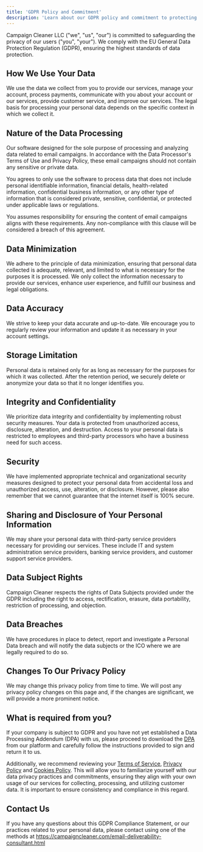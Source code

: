 ```yaml
---
title: 'GDPR Policy and Commitment'
description: 'Learn about our GDPR policy and commitment to protecting your personal data. We ensure compliance with data privacy regulations for your security.'
---
```

Campaign Cleaner LLC ("we", "us", "our") is committed to safeguarding the privacy of our users ("you", "your"). We comply with the EU General Data Protection Regulation (GDPR), ensuring the highest standards of data protection.

## How We Use Your Data ##

We use the data we collect from you to provide our services, manage your account, process payments, communicate with you about your account or our services, provide customer service, and improve our services. The legal basis for processing your personal data depends on the specific context in which we collect it.

## Nature of the Data Processing ##

Our software designed for the sole purpose of processing and analyzing data related to email campaigns. In accordance with the Data Processor's Terms of Use and Privacy Policy, these email campaigns should not contain any sensitive or private data.

You agrees to only use the software to process data that does not include personal identifiable information, financial details, health-related information, confidential business information, or any other type of information that is considered private, sensitive, confidential, or protected under applicable laws or regulations.

You assumes responsibility for ensuring the content of email campaigns aligns with these requirements. Any non-compliance with this clause will be considered a breach of this agreement.

## Data Minimization ##

We adhere to the principle of data minimization, ensuring that personal data collected is adequate, relevant, and limited to what is necessary for the purposes it is processed. We only collect the information necessary to provide our services, enhance user experience, and fulfill our business and legal obligations.

## Data Accuracy ##

We strive to keep your data accurate and up-to-date. We encourage you to regularly review your information and update it as necessary in your account settings.

## Storage Limitation ##

Personal data is retained only for as long as necessary for the purposes for which it was collected. After the retention period, we securely delete or anonymize your data so that it no longer identifies you.

## Integrity and Confidentiality ##

We prioritize data integrity and confidentiality by implementing robust security measures. Your data is protected from unauthorized access, disclosure, alteration, and destruction. Access to your personal data is restricted to employees and third-party processors who have a business need for such access.

## Security ##

We have implemented appropriate technical and organizational security measures designed to protect your personal data from accidental loss and unauthorized access, use, alteration, or disclosure. However, please also remember that we cannot guarantee that the internet itself is 100% secure.

## Sharing and Disclosure of Your Personal Information ##

We may share your personal data with third-party service providers necessary for providing our services. These include IT and system administration service providers, banking service providers, and customer support service providers.

## Data Subject Rights ##

Campaign Cleaner respects the rights of Data Subjects provided under the GDPR including the right to access, rectification, erasure, data portability, restriction of processing, and objection.

## Data Breaches ##

We have procedures in place to detect, report and investigate a Personal Data breach and will notify the data subjects or the ICO where we are legally required to do so.

## Changes To Our Privacy Policy ##

We may change this privacy policy from time to time. We will post any privacy policy changes on this page and, if the changes are significant, we will provide a more prominent notice.

## What is required from you? ##

If your company is subject to GDPR and you have not yet established a Data Processing Addendum (DPA) with us, please proceed to download the [DPA](/legal-and-compliance/data-processing-addendum) from our platform and carefully follow the instructions provided to sign and return it to us.

Additionally, we recommend reviewing your [Terms of Service](/legal-and-compliance/terms-of-use), [Privacy Policy](/legal-and-compliance/privacy-policy) and [Cookies Policy](/legal-and-compliance/cookie-policy). This will allow you to familiarize yourself with our data privacy practices and commitments, ensuring they align with your own usage of our services for collecting, processing, and utilizing customer data. It is important to ensure consistency and compliance in this regard.


## Contact Us ##

If you have any questions about this GDPR Compliance Statement, or our practices related to your personal data, please contact using one of the methods at https://campaigncleaner.com/email-deliverability-consultant.html
